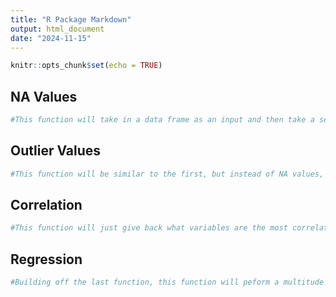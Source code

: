 ```yaml
---
title: "R Package Markdown"
output: html_document
date: "2024-11-15"
---
```


```r
knitr::opts_chunk$set(echo = TRUE)
```

## NA Values

```r

#This function will take in a data frame as an input and then take a second parameter of how the user would like their NA values to be taken care of. They can be replaced with the mean, median, or something more complex like multiple imputation which will create more appropriate and variable values. If you leave this second parameter blank, it will just tell you how many NA values there are.

```

## Outlier Values

```r

#This function will be similar to the first, but instead of NA values, it works for outlier values. The first parameter will be the data frame and the second will be what they want to happen with the outliers. Leaving it blank will just show the outliers while you can also use other parameters for getting rid of outliers at a certain number of standard deviations.

```

## Correlation

```r

#This function will just give back what variables are the most correlated and you can choose the variable you want to be correlated specifically as well. It will also create a correlation matrix visualizing the correaltions.

```

## Regression

```r

#Building off the last function, this function will peform a multitude of different regression tests and calculate the MAE and then compare the strength of each model using the MAE. After, it will plot a graph showing you how strong the model is against the data using the standard error.

```

